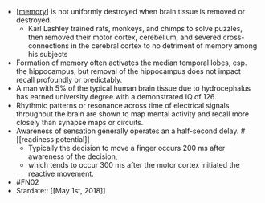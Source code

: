 - [[memory]] is not uniformly destroyed when brain tissue is removed or destroyed.
    - Karl Lashley trained rats, monkeys, and chimps to solve puzzles, then removed their motor cortex, cerebellum, and severed cross-connections in the cerebral cortex to no detriment of memory among his subjects
- Formation of memory often activates the median temporal lobes, esp. the hippocampus, but removal of the hippocampus does not impact recall profoundly or predictably.
- A man with 5% of the typical human brain tissue due to hydrocephalus has earned university degree with a demonstrated IQ of 126.
- Rhythmic patterns or resonance across time of electrical signals throughout the brain are shown to map mental activity and recall more closely than synapse maps or circuits.
- Awareness of sensation generally operates an a half-second delay. #[[readiness potential]]
    - Typically the decision to move a finger occurs 200 ms after awareness of the decision,
    - which tends to occur 300 ms after the motor cortex initiated the reactive movement.
- #FN02
- Stardate:: [[May 1st, 2018]]

[//begin]: # "Autogenerated link references for markdown compatibility"
[memory]: memory "Memory"
[//end]: # "Autogenerated link references"